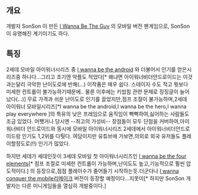 == 개요 ==
개발자 SonSon 이 만든 [[I Wanna Be The Guy]] 의 모바일 버전 팬게임으로, SonSon이 유명해진 계기이기도 하다.

== 특징 ==
2세데 모바일 아이워너시리즈 중 [[I wanna be the android]] 와 더불어서 인기를 얻은시리즈중 하나다...그리고 초기엔 악플도 적었다[* 왜냐면 아이워너비더안드로이드는 이것과는달리 극악한 난이도로에 반해(...) 이작품은 매우 쉽다. 스테이지 수도 적고 뭣보다 미세한 컨트롤이 불가능하기때문에.. 물론 이후에는 키씹힘 관련 문제로 징징글이 늘어났다(...)]
무료 가격과 쉬운 난이도로 인기를 끌었지만,점프 조절이 불가능하며,2세데 아이워너 모바일시리즈[*I wanna be the android,I wanna be the hero,I wanna play everywhere ]의 특유의 낮은 프레임으로 움직임이 뻑뻑하여,싫어하는 사람들도 조금 있었다.
어쨋거나 당시엔 --최고의 가성비-- 장점들이 모두 단점을 커버하여,아이워너비더 안드로이드와 동시에 모바일 아이워너시리즈 2세데에서 아이워너비더안드로이드랑 인기도 1,2위를 다퉛다. 여담이지만 유튜브에 가보면,의외로 외국 유저들도 플레이할정도로(!!) 인기가 많았다.

하지만 세데가 세데인듯이 3세데 모바일 첫 아이워너시리즈인 [[I wanna be the four elements]][* 점프 조절로 미세한 컨트롤이 가능하며,난이도도 높고,기능적으로 훨씬 압도적이다.] 의 등장으로,점점 플레이수가 줄어들기 시작하는듯.더군다나 [[I wanna conquer the mobile]]리메이크 버전이 등장할 예정이다...지못미[* 하지만 SonSon 개발자는 다른 미니게임들을 열심히 개발중이다.]


